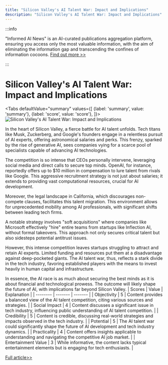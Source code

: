 ```yaml
---
title: "Silicon Valley's AI Talent War: Impact and Implications"
description: "Silicon Valley's AI Talent War: Impact and Implications"
---
```



:::info

"Informed AI News" is an AI-curated publications aggregation platform, ensuring you access only the most valuable information, with the aim of eliminating the information gap and transcending the confines of information cocoons.  [Find out more >>](/docs/guides)

:::

# Silicon Valley's AI Talent War: Impact and Implications


<Tabs
	defaultValue="summary"
	values={[
	{label: 'summary', value: 'summary'},
	{label: 'score', value: 'score'},
]}>
<TabItem value="summary">
<img
  src="https://image.informedainews.com/2024/06/09/Ar-XsP-1717900350-0.jpg"
  alt="Silicon Valley's AI Talent War: Impact and Implications"
/>



In the heart of Silicon Valley, a fierce battle for AI talent unfolds. Tech titans like Musk, Zuckerberg, and Google's founders engage in a relentless pursuit of AI experts, offering astronomical salaries and perks. This frenzy, sparked by the rise of generative AI, sees companies vying for a scarce pool of specialists capable of advancing AI technologies.

The competition is so intense that CEOs personally intervene, leveraging social media and direct calls to secure top minds. OpenAI, for instance, reportedly offers up to $10 million in compensation to lure talent from rivals like Google. This aggressive recruitment strategy is not just about salaries; it extends to providing vast computational resources, crucial for AI development.

Moreover, the legal landscape in California, which discourages non-compete clauses, facilitates this talent migration. This environment allows for unprecedented mobility among AI professionals, with significant shifts between leading tech firms.

A notable strategy involves "soft acquisitions" where companies like Microsoft effectively "hire" entire teams from startups like Inflection AI, without formal takeovers. This approach not only secures critical talent but also sidesteps potential antitrust issues.

However, this intense competition leaves startups struggling to attract and retain AI experts. Limited funding and resources put them at a disadvantage against deep-pocketed giants. The AI talent war, thus, reflects a stark divide in the tech industry, favoring established players with the means to invest heavily in human capital and infrastructure.

In essence, the AI race is as much about securing the best minds as it is about financial and technological prowess. The outcome will likely shape the future of AI, with implications far beyond Silicon Valley.
</TabItem>
<TabItem value="score">
	| Scores     | Value   | Explanation |
	| -------- | ------- | ------- |
	| Objectivity  | 5    | Content provides a balanced view of the AI talent competition, citing various sources and strategies.    |
	| Social Impact | 4     | Content discusses a significant issue in tech industry, influencing public understanding of AI talent competition.    |
	| Credibility    | 5    | Content is credible, discussing real-world strategies and impacts observed in the tech industry.    |
	| Potential    | 5    | The AI talent war could significantly shape the future of AI development and tech industry dynamics.    |
	| Practicality    | 4    | Content offers insights applicable to understanding and navigating the competitive AI job market.    |
	| Entertainment Value    | 3    | While informative, the content lacks typical entertainment elements but is engaging for tech enthusiasts.    |
</TabItem>
</Tabs>

[Full article>>](https://www.36kr.com/p/2810790716971910)
